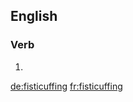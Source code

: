 ==English==

===Verb===
{{head|en}}

# {{present participle of|fisticuff}}

[[de:fisticuffing]]
[[fr:fisticuffing]]